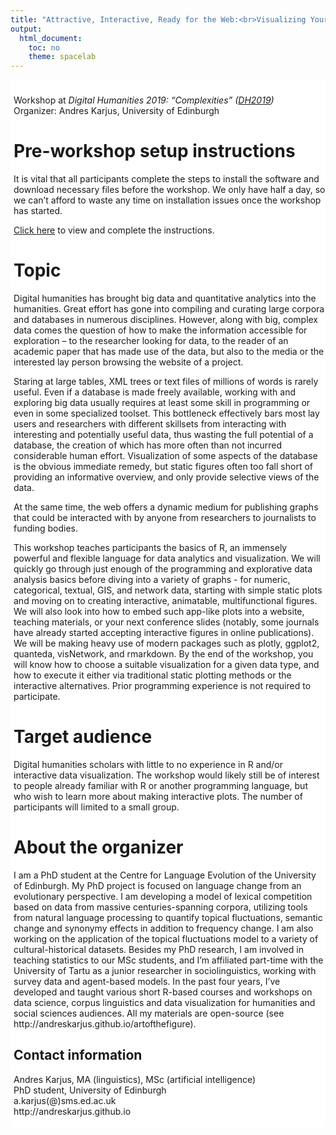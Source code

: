 ```yaml
---
title: "Attractive, Interactive, Ready for the Web:<br>Visualizing Your Data Using R"
output: 
  html_document: 
    toc: no
    theme: spacelab
---
```


<style type="text/css">
h1.title {
  font-size: 30px;
  margin-top: 90px;
  background-color: white;
  padding-top: 7px;
  padding-bottom: 10px;
  padding-left:5px;
  z-index: 100;
}
</style>


<img src="top.jpeg" alt = '' style = 'position:absolute; top:0; right:0; padding:0px; width=100%;overflow:hidden;z-index:-1'>

<div align="justify" style="position:relative; background-color:white; padding-top:10px; padding-left:5px;">

Workshop at *Digital Humanities 2019: "Complexities" ([DH2019](https://dh2019.adho.org/))*<br>
Organizer: Andres Karjus, University of Edinburgh

# Pre-workshop setup instructions

It is vital that all participants complete the steps to install the software and download necessary files before the workshop. 
We only have half a day, so we can't afford to waste any time on installation issues once the workshop has started.

[Click here](https://andreskarjus.github.io/artofthefigure/preworkshop_dh2019.html) to view and complete the instructions.


# Topic 

Digital humanities has brought big data and quantitative analytics into the humanities. Great effort has gone into compiling and curating large corpora and databases in numerous disciplines. However, along with big, complex data comes the question of how to make the information accessible for exploration – to the researcher looking for data, to the reader of an academic paper that has made use of the data, but also to the media or the interested lay person browsing the website of a project. 

Staring at large tables, XML trees or text files of millions of words is rarely useful. Even if a database is made freely available, working with and exploring big data usually requires at least some skill in programming or even in some specialized toolset. This bottleneck effectively bars most lay users and researchers with different skillsets from interacting with interesting and potentially useful data, thus wasting the full potential of a database, the creation of which has more often than not incurred considerable human effort. Visualization of some aspects of the database is the obvious immediate remedy, but static figures often too fall short of providing an informative overview, and only provide selective views of the data.

At the same time, the web offers a dynamic medium for publishing graphs that could be interacted with by anyone from researchers to journalists to funding bodies.

This workshop teaches participants the basics of R, an immensely powerful and flexible language for data analytics and visualization. We will quickly go through just enough of the programming and explorative data analysis basics before diving into a variety of graphs - for numeric, categorical, textual, GIS, and network data, starting with simple static plots and moving on to creating interactive, animatable, multifunctional figures. We will also look into how to embed such app-like plots into a website, teaching materials, or your next conference slides (notably, some journals have already started accepting interactive figures in online publications). We will be making heavy use of modern packages such as plotly, ggplot2, quanteda, visNetwork, and rmarkdown. By the end of the workshop, you will know how to choose a suitable visualization for a given data type, and how to execute it either via traditional static plotting methods or the interactive alternatives. Prior programming experience is not required to participate.


# Target audience

Digital humanities scholars with little to no experience in R and/or interactive data visualization. The workshop would likely still be of interest to people already familiar with R or another programming language, but who wish to learn more about making interactive plots. The number of participants will limited to a small group.


# About the organizer

I am a PhD student at the Centre for Language Evolution of the University of Edinburgh. My PhD project is focused on language change from an evolutionary perspective. I am developing a model of lexical competition based on data from massive centuries-spanning corpora, utilizing tools from natural language processing to quantify topical fluctuations, semantic change and synonymy effects in addition to frequency change. I am also working on the application of the topical fluctuations model to a variety of cultural-historical datasets. Besides my PhD research, I am involved in teaching statistics to our MSc students, and I’m affiliated part-time with the University of Tartu as a junior researcher in sociolinguistics, working with survey data and agent-based models. In the past four years, I’ve developed and taught various short R-based courses and workshops on data science, corpus linguistics and data visualization for humanities and social sciences audiences. All my materials are open-source (see http://andreskarjus.github.io/artofthefigure). 


## Contact information

Andres Karjus, MA (linguistics), MSc (artificial intelligence)<br>
PhD student, University of Edinburgh<br>
a.karjus(@)sms.ed.ac.uk<br>
http://andreskarjus.github.io
<br>
<br>


</div>